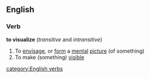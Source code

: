 ==English==
===Verb===
'''to visualize'''  (''transitive'' and ''intransitive'')
#To [[envisage]], or [[form]] a [[mental]] [[picture]] (of something)
#To make (something) [[visible]]
[[category:English verbs]]